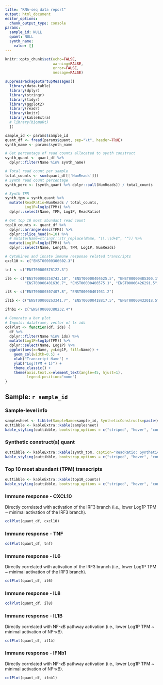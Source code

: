 ```yaml
---
title: "RNA-seq data report"
output: html_document
editor_options: 
  chunk_output_type: console
params:
  sample_id: NULL
  quant: NULL
  synth_name: 
    value: []
---
```


```r
knitr::opts_chunk$set(echo=FALSE,
                      warning=FALSE,
                      error=FALSE,
                      message=FALSE)

suppressPackageStartupMessages({
  library(data.table)
  library(dplyr)
  library(stringr)
  library(tidyr)
  library(ggplot2)
  library(readr)
  library(knitr)
  library(kableExtra)
  # library(biomaRt)
  })
```

```r
sample_id <- params$sample_id
quant_df <- fread(params$quant, sep="\t", header=TRUE)
synth_name <- params$synth_name
```

```r
# Get percentage of read counts allocated to synth construct
synth_quant <- quant_df %>% 
  dplyr::filter(Name %in% synth_name)

# Total read count per sample
total_counts <- sum(quant_df[['NumReads']])
# Synth read count percentage
synth_perc <- (synth_quant %>% dplyr::pull(NumReads)) / total_counts

# Synth TPM
synth_tpm = synth_quant %>% 
  mutate(ReadRatio=NumReads / total_counts,
         Log1P=log1p(TPM)) %>%
  dplyr::select(Name, TPM, Log1P, ReadRatio)

# Get top 10 most abundant read count
top10_counts <- quant_df %>%
  dplyr::arrange(desc(TPM)) %>%
  dplyr::slice_head(n=10) %>%
  # mutate(Name=stringr::str_replace(Name, "\\.\\d+$", "")) %>%
  mutate(Log1P=log1p(TPM)) %>% 
  dplyr::select(Name, Length, TPM, Log1P, NumReads)

# Cytokines and innate immune response related transcripts
cxcl10 <- c("ENST00000306602.3")

tnf <- c("ENST00000376122.3")

il6 <- c("ENST00000258743.10", "ENST00000404625.5", "ENST00000485300.1", "ENST00000407492.5",
         "ENST00000401630.7", "ENST00000406575.1", "ENST00000426291.5", "ENST00000401651.5")

il8 <- c("ENST00000307407.8", "ENST00000401931.2")

il1b <- c("ENST00000263341.7", "ENST00000418817.5", "ENST00000432018.5", "ENST00000416750.1")

ifnb1 <- c("ENST00000380232.4")
```

```r
# Generate a bar plot
# Inputs: dataframe, vector of tx ids
colPlot <- function(df, ids) {
  df %>% 
  dplyr::filter(Name %in% ids) %>% 
  mutate(Log1P=log1p(TPM)) %>% 
  dplyr::select(Name, Log1P) %>% 
  ggplot(aes(x=Name, y=Log1P, fill=Name)) +
    geom_col(width=0.5) +
    xlab("Transcript Name") +
    ylab("Log(TPM + 1)") +
    theme_classic() +
    theme(axis.text.x=element_text(angle=45, hjust=1),
          legend.position="none") 
}
```

## Sample: `r sample_id`

### Sample-level info

```r
samplesheet <- tibble(SampleName=sample_id, SyntheticConstructs=paste(synth_name, collapse=", "), ReadCount=total_counts)
outtibble <- kableExtra::kable(samplesheet)
kable_styling(outtibble, bootstrap_options = c("striped", "hover", "condensed", "responsive"))
```

### Synthetic construct(s) quant

```r
outtibble <- kableExtra::kable(synth_tpm, caption="ReadRatio: Synthetic read count / Total reads")
kable_styling(outtibble, bootstrap_options = c("striped", "hover", "condensed", "responsive"))
```

### Top 10 most abundant (TPM) transcripts

```r
outtibble <- kableExtra::kable(top10_counts)
kable_styling(outtibble, bootstrap_options = c("striped", "hover", "condensed", "responsive"))
```

### Immune response - CXCL10

Directly correlated with activation of the IRF3 branch (i.e., lower Log1P TPM ~ minimal activation of the IRF3 branch).

```r
colPlot(quant_df, cxcl10)
```

### Immune response - TNF

```r
colPlot(quant_df, tnf)
```

### Immune response - IL6

Directly correlated with activation of the IRF3 branch (i.e., lower Log1P TPM ~ minimal activation of the IRF3 branch).

```r
colPlot(quant_df, il6)
```

### Immune response - IL8

```r
colPlot(quant_df, il8)
```

### Immune response - IL1B

Directly correlated with NF-κB pathway activation (i.e., lower Log1P TPM ~ minimal activation of NF-κB).

```r
colPlot(quant_df, il1b)
```

### Immune response - IFNb1

Directly correlated with NF-κB pathway activation (i.e., lower Log1P TPM ~ minimal activation of NF-κB).

```r
colPlot(quant_df, ifnb1)
```

